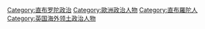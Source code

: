 [[Category:直布罗陀政治|Category:直布罗陀政治]]
[[Category:歐洲政治人物|Category:歐洲政治人物]]
[[Category:直布羅陀人|Category:直布羅陀人]]
[[Category:英国海外领土政治人物|Category:英国海外领土政治人物]]